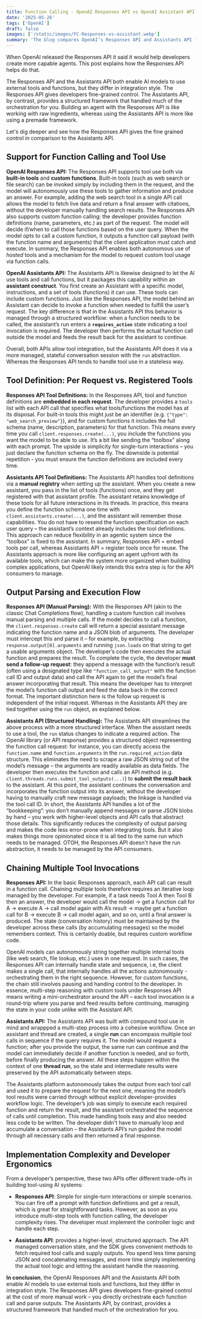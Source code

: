 ```yaml
---
title: Function Calling - OpenAI Responses API vs OpenAI Assistant API
date: '2025-05-26'
tags: ['OpenAI']
draft: false
images: ['/static/images/FC-Responses-vs-assistant.webp']
summary: 'The blog compares OpenAI’s Responses API and Assistants API for tool-using AI agents. Responses API offers fine-grained control with manual orchestration, ideal for flexible, low-level implementations. Assistants API provides a structured, high-level framework with built-in state management and easier tool chaining, simplifying development at the cost of reduced flexibility.'
---
```


When OpenAI released the Responses API it said it would help developers create more capable agents. This post explains how the Responses API helps do that.

The Responses API and the Assistants API both enable AI models to use external tools and functions, but they differ in integration style. The Responses API gives developers fine-grained control. The Assistants API, by contrast, provides a structured framework that handled much of the orchestration for you. Building an agent with the Responses API is like working with raw ingredients, whereas using the Assistants API is more like using a premade framework.

Let's dig deeper and see how the Responses API gives the fine grained control in comparison to the Assistants API.

## Support for Function Calling and Tool Use

**OpenAI Responses API:** The Responses API supports tool use both via **built-in tools** and **custom functions**. Built-in tools (such as web search or file search) can be invoked simply by including them in the request, and the model will autonomously use these tools to gather information and produce an answer. For example, adding the web search tool in a single API call allows the model to fetch live data and return a final answer with citations, without the developer manually handling search results. The Responses API also supports custom function calling: the developer provides function definitions (name, parameters, etc.) as part of the request. The model will decide if/when to call those functions based on the user query. When the model opts to call a custom function, it outputs a function call payload (with the function name and arguments) that the client application must catch and execute. In summary, the Responses API enables both autonomous use of _hosted_ tools and a mechanism for the model to request custom tool usage via function calls.

**OpenAI Assistants API:** The Assistants API is likewise designed to let the AI use tools and call functions, but it packages this capability within an **assistant construct**. You first create an Assistant with a specific model, instructions, and a set of tools (functions) it can use. These tools can include custom functions. Just like the Responses API, the model behind an Assistant can decide to invoke a function when needed to fulfill the user’s request. The key difference is that in the Assistants API this behavior is managed through a structured workflow: when a function needs to be called, the assistant’s run enters a **`requires_action`** state indicating a tool invocation is required. The developer then performs the actual function call outside the model and feeds the result back for the assistant to continue.

Overall, both APIs allow tool integration, but the Assistants API does it via a more managed, stateful conversation session with the `run` abstraction. Whereas the Responses API tends to handle tool use in a stateless way.

## Tool Definition: Per Request vs. Registered Tools

**Responses API Tool Definitions:** In the Responses API, tool and function definitions are **embedded in each request**. The developer provides a `tools` list with each API call that specifies what tools/functions the model has at its disposal. For built-in tools this might just be an identifier (e.g. `{"type": "web_search_preview"}`), and for custom functions it includes the full schema (name, description, parameters) for that function. This means every time you call `client.responses.create(...)`, you include the functions you want the model to be able to use. It’s a bit like sending the “toolbox” along with each prompt. The upside is simplicity for single-turn interactions – you just declare the function schema on the fly. The downside is potential repetition - you must ensure the function definitions are included every time.

**Assistants API Tool Definitions:** The Assistants API handles tool definitions via a **manual registry** when setting up the assistant. When you create a new assistant, you pass in the list of tools (functions) once, and they get registered with that assistant profile. The assistant retains knowledge of these tools for all future interactions in its threads. In practice, this means you define the function schema one time with `client.assistants.create(...)`, and the assistant will remember those capabilities. You do not have to resend the function specification on each user query – the assistant’s context already includes the tool definitions. This approach can reduce flexibility in an agentic system since the “toolbox” is fixed to the assistant. In summary, Responses API = embed tools per call, whereas Assistants API = register tools once for reuse. The Assistants approach is more like configuring an agent upfront with its available tools, which can make the system more organized when building complex applications, but OpenAI likely intends this extra step is for the API consumers to manage.

## Output Parsing and Execution Flow

**Responses API (Manual Parsing):** With the Responses API (akin to the classic Chat Completions flow), handling a custom function call involves manual parsing and multiple calls. If the model decides to call a function, the `client.responses.create` call will return a special assistant message indicating the function name and a JSON blob of arguments. The developer must intercept this and parse it – for example, by extracting `response.output[0].arguments` and running `json.loads` on that string to get a usable arguments object. The developer’s code then executes the actual function and prepares the result. To complete the cycle, the developer **must send a follow-up request**: they append a message with the function’s result (often using a designated type like `"function_call_output"` with the function call ID and output data) and call the API again to get the model’s final answer incorporating that result. This means the developer has to interpret the model’s function call output and feed the data back in the correct format. The important distinction here is the follow up request is independent of the initial request. Whereas in the Assistants API they are tied together using the `run` object, as explained below.

**Assistants API (Structured Handling):** The Assistants API streamlines the above process with a more structured interface. When the assistant needs to use a tool, the `run` status changes to indicate a required action. The OpenAI library (or API response) provides a structured object representing the function call request: for instance, you can directly access the `function.name` and `function.arguments` in the `run.required_action` data structure. This eliminates the need to scrape a raw JSON string out of the model’s message – the arguments are readily available as data fields. The developer then executes the function and calls an API method (e.g. `client.threads.runs.submit_tool_outputs(...)`) to **submit the result back** to the assistant. At this point, the assistant continues the conversation and incorporates the function output into its answer, without the developer having to manually craft new message payloads; the linkage is handled via the tool call ID. In short, the Assistants API handles a lot of the “bookkeeping”: you don’t manually append messages or parse JSON blobs by hand – you work with higher-level objects and API calls that abstract those details. This significantly reduces the complexity of output parsing and makes the code less error-prone when integrating tools. But it also makes things more opinionated since it is all tied to the same run which needs to be managed. OTOH, the Responses API doesn't have the run abstraction, it needs to be managed by the API consumers.

## Chaining Multiple Tool Invocations

**Responses API:** In the basic Responses approach, each API call can result in a function call. Chaining multiple tools therefore requires an iterative loop managed by the developer. For example, if a task needs Tool A then Tool B then an answer, the developer would call the model -> get a function call for A -> execute A -> call model again with A’s result -> maybe get a function call for B -> execute B -> call model again, and so on, until a final answer is produced. The state (conversation history) must be maintained by the developer across these calls (by accumulating messages) so the model remembers context. This is certainly doable, but requires custom workflow code.

OpenAI models can autonomously string together multiple internal tools (like web search, file lookup, etc.) uses in one request. In such cases, the Responses API can internally handle state and sequence, i.e, the client makes a single call, that internally handles all the actions autonomously - orchestrating them in the right sequence. However, for custom functions, the chain still involves pausing and handing control to the developer. In essence, multi-step reasoning with custom tools under Responses API means writing a mini-orchestrator around the API – each tool invocation is a round-trip where you parse and feed results before continuing, managing the state in your code unlike with the Assistant API.

**Assistants API:** The Assistants API was built with compound tool use in mind and wrappped a multi-step process into a cohesive workflow. Once an assistant and thread are created, a single **run** can encompass multiple tool calls in sequence if the query requires it. The model would request a function; after you provide the output, the same run can continue and the model can immediately decide if another function is needed, and so forth, before finally producing the answer. All these steps happen within the context of one **thread run**, so the state and intermediate results were preserved by the API automatically between steps.

The Assistants platform autonomously takes the output from each tool call and used it to prepare the request for the next one, meaning the model’s tool results were carried through without explicit developer-provides workflow logic. The developer’s job was simply to execute each required function and return the result, and the assistant orchestrated the sequence of calls until completion. This made handling tools easy and also needed less code to be written. The developer didn't have to manually loop and accumulate a conversation – the Assistants API’s run guided the model through all necessary calls and then returned a final response.

## Implementation Complexity and Developer Ergonomics

From a developer’s perspective, these two APIs offer different trade-offs in building tool-using AI systems:

- **Responses API**: Simple for single-turn interactions or simple scenarios. You can fire off a prompt with function definitions and get a result, which is great for straightforward tasks. However, as soon as you introduce multi-step tools with function calling,
  the developer complexity rises. The developer must implement the controller logic and handle each step.

- **Assistants API**: provides a higher-level, structured approach.
  The API managed conversation state, and the SDK gives convenient methods to fetch required tool calls and supply outputs.
  You spend less time parsing JSON and concatenating messages, and more time simply implementing the actual tool logic and
  letting the assistant handle the reasoning.

**In conclusion**, the OpenAI Responses API and the Assistants API both enable AI models to use external tools and functions, but they differ in integration style. The Responses API gives developers fine-grained control at the cost of more manual work – you directly orchestrate each function call and parse outputs. The Assistants API, by contrast, provides a structured framework that handled much of the orchestration for you.
